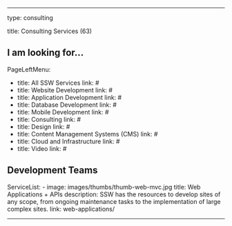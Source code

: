 ---

type: consulting

title: Consulting Services (63)

## I am looking for...

PageLeftMenu:
- title: All SSW Services
  link: #
- title: Website Development
  link: #
- title: Application Development
  link: #
- title: Database Development
  link: #
- title: Mobile Development
  link: #
- title: Consulting
  link: #
- title: Design
  link: #
- title: Content Management Systems (CMS)
  link: #
- title: Cloud and Infrastructure
  link: #
- title: Video
  link: #

## Development Teams

ServiceList: 
    - image: images/thumbs/thumb-web-mvc.jpg
      title: Web Applications + APIs
      description: SSW has the resources to develop sites of any scope, from ongoing maintenance tasks to the implementation of large complex sites.
      link: web-applications/

---